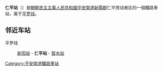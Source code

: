 {{unreferenced|time=2015-01-27T14:31:40+00:00}}
{{朝鮮半島車站資訊
|公司色 = blue
|文字色 = 
|站名 = 仁平站
|圖片 = 
|pxl = 
|圖片說明 =
|前一站 = [[新阳站_(平安南道)|新阳]]
|前一站距離 = 4.4
|後一站距離 = 7.0
|後一站 = [[智水站|智水]]
|所屬路線 = [[平罗线|平罗线]]
|距離 = 128.0
|起點站 = [[平壤站|平壤]]
|諺文 = 인평역
|朝鮮漢字 = 仁平驛
|文觀部式 = Inpyeong-yeok
|馬-賴式 = Inp'yŏng-yŏk
|副站名 = 
|車站編號 = 
|停站路線數 = 
|所屬公司 = [[朝鮮民主主義人民共和國鐵道省|朝鮮民主主義人民共和國鐵道省]]
|所在地 =[[平安南道|平安南道]][[新陽郡|新陽郡]]仁平劳动者区
|車站構造 = 地面车站
|月台配置 = 
|啟用年月日 =
|廢站年月日 = 
|上下車人次 = 
|統計年度 = 
|轉車 = 
|備註 = 
|全寬備註 = 
}}

'''仁平站'''（{{kor|諺=인평역|漢=仁平驛|羅=Inp'yŏng yŏk|f=y}}）是[[朝鮮民主主義人民共和國|朝鮮民主主義人民共和國]][[平安南道|平安南道]][[新陽郡|新陽郡]]仁平劳动者区的一個鐵路車站，属于[[平罗线|平罗线]]。

==邻近车站==
平罗线
:[[新阳站_(平安南道)|新阳站]] - '''仁平站''' - [[智水站|智水站]]

{{朝鲜铁路小作品}}

{{平罗线}}

[[Category:平安南道鐵路車站|Category:平安南道鐵路車站]]